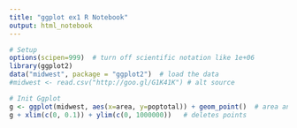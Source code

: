 ---
title: "ggplot ex1 R Notebook"
output: html_notebook
---

```{r}
# Setup
options(scipen=999)  # turn off scientific notation like 1e+06
library(ggplot2)
data("midwest", package = "ggplot2")  # load the data
#midwest <- read.csv("http://goo.gl/G1K41K") # alt source 

# Init Ggplot
g <- ggplot(midwest, aes(x=area, y=poptotal)) + geom_point()  # area and poptotal are columns in 'midwest'
g + xlim(c(0, 0.1)) + ylim(c(0, 1000000))   # deletes points

```
